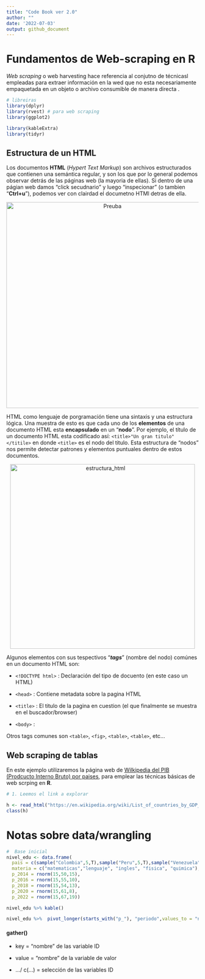 ```yaml
---
title: "Code Book ver 2.0"
author: ""
date: '2022-07-03'
output: github_document
---
```


# Fundamentos de Web-scraping en R

*Web scraping* o web harvesting hace referencia al conjutno de técnicasl empleadas para extraer información en la wed que no esta necesariamente empaquetada en un objeto o archivo consumible de manera directa .

```r

# libreiras
library(dplyr)
library(rvest) # para web scraping
library(ggplot2)

library(kableExtra)
library(tidyr)

```

## Estructura de un HTML

Los documentos **HTML** (*Hypert Text Markup*) son archivos estructurados que contienen una semántica regular, y son los que por lo general podemos observar detrás de las páginas web (la mayoria de ellas). Si dentro de una págian web damos "click secudnario" y luego "inspecionar" (o tambien "**Ctrl+u**"), podemos ver con clairdad el documetno HTMl detras de ella.

<p align="center">
<img src="00_Code_Book_2.0_files/figure-gfm/prueba.png" alt="Preuba" width="540"/>
</p>

HTML como lenguaje de porgramación tiene una sintaxis y una estructura lógica. Una muestra de esto es que cada uno de los **elementos** de una documento HTML esta **encapsulado** en un "**nodo**". Por ejemplo, el título de un documento HTML esta codificado así: `<title>"Un gran titulo"</titile>` en donde `<title>` es el nodo del titulo. Esta estructura de "nodos" nos permite detectar patrones y elementos puntuales dentro de estos documentos.

<p align="center">
<img src="00_Code_Book_2.0_files/figure-gfm/prueba2.png" alt="estructura_html" width="484"/>
</p>

Algunos elementos con sus tespectivos "***tags***" (nombre del nodo) comúnes en un documento HTML son:

-   `<!DOCTYPE html>` : Declaración del tipo de docuento (en este caso un HTML)

-   `<head>` : Contiene metadata sobre la pagina HTML

-   `<title>` : El titulo de la pagina en cuestion (el que finalmente se muestra en el buscador/browser)

-   `<body>` :

Otros tags comunes son `<table>`, `<fig>`, `<table>`, `<table>`, etc...

## Web scraping de tablas

En este ejemplo utilizaremos la página web de [Wilkipedia del PIB (Prodcucto Interno Bruto) por paises](https://en.wikipedia.org/wiki/List_of_countries_by_GDP_(nominal) "¡Haz click aqui!"), para emplear las técnicas básicas de web scrping en **R**.

```r

# 1. Leemos el link a explorar

h <- read_html("https://en.wikipedia.org/wiki/List_of_countries_by_GDP_(nominal)")
class(h)
```

# Notas sobre data/wrangling

```r

#  Base inicial
nivel_edu <- data.frame(
  pais = c(sample("Colombia",5,T),sample("Peru",5,T),sample("Venezuela",5,T)),
  materia = c("matematicas","lenguaje", "ingles", "fisica", "quimica"),
  p_2014 = rnorm(15,50,15),
  p_2016 = rnorm(15,55,10),
  p_2018 = rnorm(15,54,13),
  p_2020 = rnorm(15,61,8),
  p_2022 = rnorm(15,67,19))

nivel_edu %>% kable() 
```

```r

nivel_edu %>%  pivot_longer(starts_with("p_"), "periodo",values_to = "notas")
```

#### gather()

-   key = "nombre" de las variable ID

-   value = "nombre" de la variable de valor

-   .../ c(...) = selección de las variables ID
